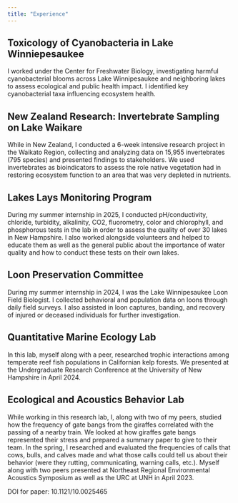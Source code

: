 ```yaml
---
title: "Experience"
---
```


## Toxicology of Cyanobacteria in Lake Winniepesaukee
I worked under the Center for Freshwater Biology, investigating harmful cyanobacterial blooms across Lake Winnipesaukee and neighboring lakes to assess ecological and public health impact. I identified key cyanobacterial taxa influencing ecosystem health.   

## New Zealand Research: Invertebrate Sampling on Lake Waikare 
While in New Zealand, I conducted a 6-week intensive research project in the Waikato Region, collecting and analyzing data on 15,955 invertebrates (795 species) and presented findings to stakeholders. We used invertebrates as bioindicators to assess the role native vegetation had in restoring ecosystem function to an area that was very depleted in nutrients. 

## Lakes Lays Monitoring Program
During my summer internship in 2025, I conducted pH/conductivity, chloride, turbidity, alkalinity, CO2, fluorometry, color and chlorophyll, and phosphorous tests in the lab in order to assess the quality of over 30 lakes in New Hampshire. I also worked alongside volunteers and helped to educate them as well as the general public about the importance of water quality and how to conduct these tests on their own lakes. 

## Loon Preservation Committee
During my summer internship in 2024, I was the Lake Winnipesaukee Loon Field Biologist. I collected behavioral and population data on loons through daily field surveys. I also assisted in loon captures, banding, and recovery of injured or deceased individuals for further investigation. 

## Quantitative Marine Ecology Lab
In this lab, myself along with a peer, researched trophic interactions among temperate reef fish populations in Californian kelp forests. We presented at the Undergraduate Research Conference at the University of New Hampshire in April 2024.

## Ecological and Acoustics Behavior Lab
While working in this research lab, I, along with two of my peers, studied how the frequency of gate bangs from the giraffes correlated with the passing of a nearby train. We looked at how giraffes gate bangs represented their stress and prepared a summary paper to give to their team. In the spring, I researched and evaluated the frequencies of calls that cows, bulls, and calves made and what those calls could tell us about their behavior (were they rutting, communicating, warning calls, etc.). Myself along with two peers presented at Northeast Regional Environmental Acoustics Symposium as well as the URC at UNH in April 2023.

DOI for paper: 10.1121/10.0025465

